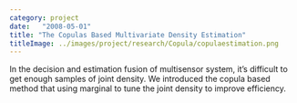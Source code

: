 ```yaml
---
category: project
date:   "2008-05-01"
title: "The Copulas Based Multivariate Density Estimation"
titleImage: ../images/project/research/Copula/copulaestimation.png
---
```


In the decision and estimation fusion of multisensor system, it’s difficult to get enough samples of joint density. We introduced the copula based method that using marginal to tune the joint density to improve efficiency.
